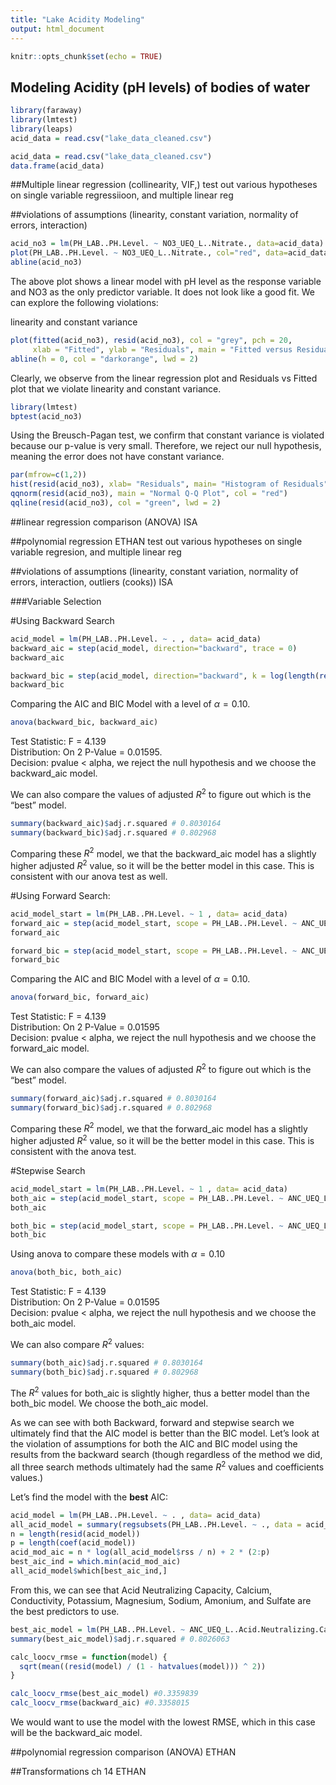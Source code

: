 ```yaml
---
title: "Lake Acidity Modeling"
output: html_document
---
```


```r
knitr::opts_chunk$set(echo = TRUE)
```

## Modeling Acidity (pH levels) of bodies of water 
```r
library(faraway)
library(lmtest)
library(leaps)
acid_data = read.csv("lake_data_cleaned.csv")
```
```r
acid_data = read.csv("lake_data_cleaned.csv")
data.frame(acid_data)
```
##Multiple linear regression (collinearity, VIF,)
test out various hypotheses on single variable regressiioon, and multiple linear reg

##violations of assumptions (linearity, constant variation, normality of errors, interaction)

```r

acid_no3 = lm(PH_LAB..PH.Level. ~ NO3_UEQ_L..Nitrate., data=acid_data)
plot(PH_LAB..PH.Level. ~ NO3_UEQ_L..Nitrate., col="red", data=acid_data)
abline(acid_no3)

```
The above plot shows a linear model with pH level as the response variable and NO3 as the only predictor variable. It does not look like a good fit. We can explore the following violations:

linearity and constant variance
```r
plot(fitted(acid_no3), resid(acid_no3), col = "grey", pch = 20,
     xlab = "Fitted", ylab = "Residuals", main = "Fitted versus Residuals")
abline(h = 0, col = "darkorange", lwd = 2)
```
Clearly, we observe from the linear regression plot and Residuals vs Fitted plot that we violate linearity and constant variance.

```r
library(lmtest)
bptest(acid_no3)
```
Using the Breusch-Pagan test, we confirm that constant variance is violated because our p-value is very small. Therefore, we reject our null hypothesis, meaning the error does not have constant variance.

```r
par(mfrow=c(1,2))
hist(resid(acid_no3), xlab= "Residuals", main= "Histogram of Residuals", col= "blue")
qqnorm(resid(acid_no3), main = "Normal Q-Q Plot", col = "red")
qqline(resid(acid_no3), col = "green", lwd = 2)
```

##linear regression comparison (ANOVA) ISA

##polynomial regression ETHAN
test out various hypotheses on single variable regresion, and multiple linear reg

##violations of assumptions (linearity, constant variation, normality of errors, interaction, outliers (cooks)) ISA


###Variable Selection
     
#Using Backward Search
```r
acid_model = lm(PH_LAB..PH.Level. ~ . , data= acid_data)
backward_aic = step(acid_model, direction="backward", trace = 0)
backward_aic
```
```r
backward_bic = step(acid_model, direction="backward", k = log(length(resid(acid_model))), trace = 0)
backward_bic
```
     
Comparing the AIC and BIC Model with a level of $\alpha =  0.10$.
```r
anova(backward_bic, backward_aic)
```
Test Statistic: F = 4.139      
Distribution: On 2 P-Value = 0.01595.     
Decision: pvalue < alpha, we reject the null hypothesis and we choose the backward_aic model.
         
We can also compare the values of adjusted $R^2$ to figure out which is the "best" model. 
```r
summary(backward_aic)$adj.r.squared # 0.8030164
summary(backward_bic)$adj.r.squared # 0.802968
```
Comparing these $R^2$ model, we that the backward_aic model has a slightly higher adjusted $R^2$ value, so it will be the better model in this case. This is consistent with our anova test as well.     
     
#Using Forward Search: 
```r
acid_model_start = lm(PH_LAB..PH.Level. ~ 1 , data= acid_data)
forward_aic = step(acid_model_start, scope = PH_LAB..PH.Level. ~ ANC_UEQ_L..Acid.Neutralizing.Capacity. + CA_UEQ_L..Calcium. + CL_UEQ_L..Chloride. + COND_UM_CM..Conductivity.+K_UEQ_L..potassium.+ MG_UEQ_L..magnesium.+NA_UEQ_L..sodium.+ NH4_UEQ_L..Amonium.+NO3_UEQ_L..Nitrate.+SIO2_MG_L..silicon.dioxicde.+SO4_UEQ_L..sulfate.+WATERBODY_TYPE, direction="forward", trace = 0)
forward_aic
```
```r
forward_bic = step(acid_model_start, scope = PH_LAB..PH.Level. ~ ANC_UEQ_L..Acid.Neutralizing.Capacity. + CA_UEQ_L..Calcium. + CL_UEQ_L..Chloride. + COND_UM_CM..Conductivity.+K_UEQ_L..potassium.+ MG_UEQ_L..magnesium.+NA_UEQ_L..sodium.+ NH4_UEQ_L..Amonium.+NO3_UEQ_L..Nitrate.+SIO2_MG_L..silicon.dioxicde.+SO4_UEQ_L..sulfate.+WATERBODY_TYPE, direction="forward", k = log(length(resid(acid_model))), trace = 0)
forward_bic
```
        
Comparing the AIC and BIC Model with a level of $\alpha =  0.10$.
```r
anova(forward_bic, forward_aic)
```
Test Statistic: F = 4.139    
Distribution: On 2 P-Value = 0.01595   
Decision: pvalue < alpha, we reject the null hypothesis and we choose the forward_aic model.
        
We can also compare the values of adjusted $R^2$ to figure out which is the "best" model. 
```r
summary(forward_aic)$adj.r.squared # 0.8030164
summary(forward_bic)$adj.r.squared # 0.802968
```
Comparing these $R^2$ model, we that the forward_aic model has a slightly higher adjusted $R^2$ value, so it will be the better model in this case. This is consistent with the anova test. 

#Stepwise Search
```r
acid_model_start = lm(PH_LAB..PH.Level. ~ 1 , data= acid_data)
both_aic = step(acid_model_start, scope = PH_LAB..PH.Level. ~ ANC_UEQ_L..Acid.Neutralizing.Capacity. + CA_UEQ_L..Calcium. + CL_UEQ_L..Chloride. + COND_UM_CM..Conductivity.+K_UEQ_L..potassium.+ MG_UEQ_L..magnesium.+NA_UEQ_L..sodium.+ NH4_UEQ_L..Amonium.+NO3_UEQ_L..Nitrate.+SIO2_MG_L..silicon.dioxicde.+SO4_UEQ_L..sulfate.+WATERBODY_TYPE, direction="both", trace = 0)
both_aic
```
```r
both_bic = step(acid_model_start, scope = PH_LAB..PH.Level. ~ ANC_UEQ_L..Acid.Neutralizing.Capacity. + CA_UEQ_L..Calcium. + CL_UEQ_L..Chloride. + COND_UM_CM..Conductivity.+K_UEQ_L..potassium.+ MG_UEQ_L..magnesium.+NA_UEQ_L..sodium.+ NH4_UEQ_L..Amonium.+NO3_UEQ_L..Nitrate.+SIO2_MG_L..silicon.dioxicde.+SO4_UEQ_L..sulfate.+WATERBODY_TYPE, direction="both", k = log(length(resid(acid_model))), trace = 0)
both_bic
```
    
Using anova to compare these models with $\alpha= 0.10$
```r
anova(both_bic, both_aic)
```
Test Statistic: F = 4.139    
Distribution: On 2 P-Value = 0.01595   
Decision: pvalue < alpha, we reject the null hypothesis and we choose the both_aic model.
      
We can also compare $R^2$ values: 
```r
summary(both_aic)$adj.r.squared # 0.8030164
summary(both_bic)$adj.r.squared # 0.802968
```
The $R^2$ values for both_aic is slightly higher, thus a better model than the both_bic model. We choose the both_aic model. 
       
As we can see with both Backward, forward and stepwise search we ultimately find that the AIC model is better than the BIC model. Let's look at the violation of assumptions for both the AIC and BIC model using the results from the backward search (though regardless of the method we did, all three search methods ultimately had the same $R^2$ values and coefficients values.)
     
Let's find the model with the **best** AIC: 
```r
acid_model = lm(PH_LAB..PH.Level. ~ . , data= acid_data)
all_acid_model = summary(regsubsets(PH_LAB..PH.Level. ~ ., data = acid_data))
n = length(resid(acid_model))
p = length(coef(acid_model))
acid_mod_aic = n * log(all_acid_model$rss / n) + 2 * (2:p)
best_aic_ind = which.min(acid_mod_aic)
all_acid_model$which[best_aic_ind,]
```
From this, we can see that Acid Neutralizing Capacity, Calcium, Conductivity, Potassium, Magnesium, Sodium, Amonium, and Sulfate are the best predictors to use. 
```r
best_aic_model = lm(PH_LAB..PH.Level. ~ ANC_UEQ_L..Acid.Neutralizing.Capacity. + CA_UEQ_L..Calcium.+COND_UM_CM..Conductivity. + K_UEQ_L..potassium. + MG_UEQ_L..magnesium.+   NA_UEQ_L..sodium. + NH4_UEQ_L..Amonium. +    SO4_UEQ_L..sulfate. , data = acid_data)
summary(best_aic_model)$adj.r.squared # 0.8026063
```

```r
calc_loocv_rmse = function(model) {
  sqrt(mean((resid(model) / (1 - hatvalues(model))) ^ 2))
}

calc_loocv_rmse(best_aic_model) #0.3359839
calc_loocv_rmse(backward_aic) #0.3358015
```
We would want to use the model with the lowest RMSE, which in this case will be the backward_aic model. 



##polynomial regression comparison (ANOVA) ETHAN

##Transformations ch 14 ETHAN



